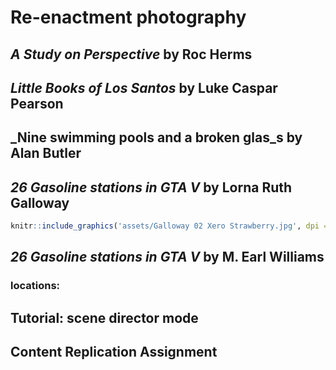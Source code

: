 # Re-enactment photography

## _A Study on Perspective_ by Roc Herms

## _Little Books of Los Santos_ by Luke Caspar Pearson 

## _Nine swimming pools and a broken glas_s by Alan Butler

## _26 Gasoline stations in GTA V_ by Lorna Ruth Galloway 
```r
knitr::include_graphics('assets/Galloway 02 Xero Strawberry.jpg', dpi = NA)
```
## _26 Gasoline stations in GTA V_ by M. Earl Williams 

### locations:

## Tutorial: scene director mode

## Content Replication Assignment
